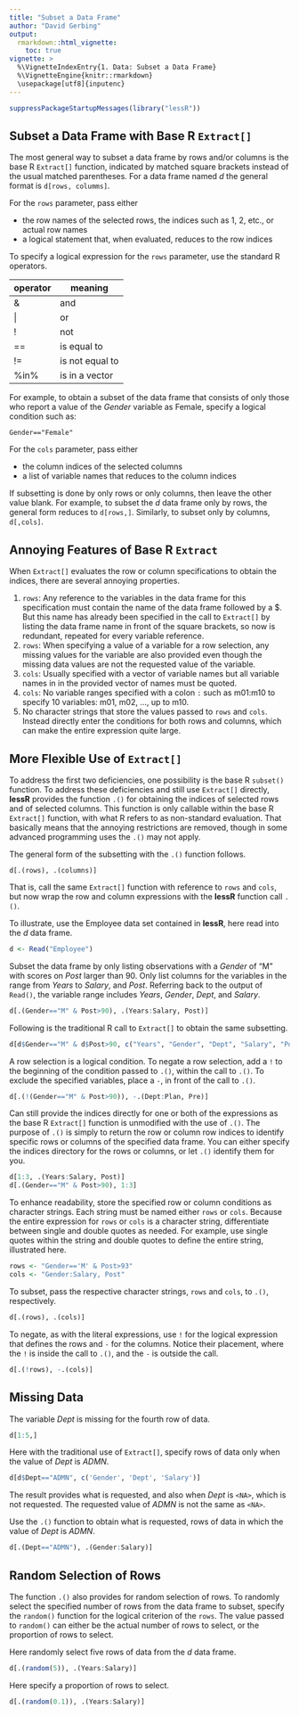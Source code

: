 ```yaml
---
title: "Subset a Data Frame"
author: "David Gerbing"
output: 
  rmarkdown::html_vignette:
    toc: true
vignette: >
  %\VignetteIndexEntry{1. Data: Subset a Data Frame}
  %\VignetteEngine{knitr::rmarkdown}
  \usepackage[utf8]{inputenc}
---
```


```r
suppressPackageStartupMessages(library("lessR"))
```

## Subset a Data Frame with __Base R__ `Extract[]`

The most general way to subset a data frame by rows and/or columns is the base R `Extract[]` function, indicated by matched square brackets instead of the usual matched parentheses. For a data frame named _d_ the general format is  `d[rows, columms]`. 

For the `rows` parameter, pass either

- the row names of the selected rows, the indices such as 1, 2, etc., or actual row names 
- a logical statement that, when evaluated, reduces to the row indices

To specify a logical expression for the `rows` parameter, use the standard R operators. 

operator  | meaning
-------- | --------
&  | and
\| | or
! | not
== | is equal to
!= | is not equal to
%in% | is in a vector

For example, to obtain a subset of the data frame that consists of only those who report a value of the _Gender_ variable as Female, specify a logical condition such as:

```
Gender=="Female"
```

For the `cols` parameter, pass either 

- the column indices of the selected columns
- a list of variable names that reduces to the column indices 

If subsetting is done by only rows or only columns, then leave the other value blank. For example, to subset the _d_ data frame only by rows, the general form reduces to `d[rows,]`. Similarly, to subset only by columns, `d[,cols]`.


## Annoying Features of __Base R__ `Extract`

When `Extract[]` evaluates the row or column specifications to obtain the indices, there are several annoying properties.

1. `rows`: Any reference to the variables in the data frame for this specification must contain the name of the data frame followed by a \$. But this name has already been specified in the call to `Extract[]` by listing the data frame name in front of the square brackets, so now is redundant, repeated for every variable reference.
1. `rows`: When specifying a value of a variable for a row selection, any missing values for the variable are also provided even though the missing data values are not the requested value of the variable.
1. `cols`: Usually specified with a vector of variable names but all variable names in in the provided vector of names must be quoted. 
1. `cols`: No variable ranges specified with a colon `:` such as m01:m10 to specify 10 variables: m01, m02, ..., up to m10.
1. No character strings that store the values passed to `rows` and `cols`. Instead directly enter the conditions for both rows and columns, which can make the entire expression quite large.


## More Flexible Use of `Extract[]`

To address the first two deficiencies, one possibility is the base R `subset()` function. To address these deficiencies and still use `Extract[]` directly,  __lessR__ provides the function `.()` for obtaining the indices of selected rows and of selected columns. This function is only callable within the base R `Extract[]` function, with what R refers to as non-standard evaluation. That basically means that the annoying restrictions are removed, though in some advanced programming uses the `.()` may not apply.

The general form of the subsetting with the `.()` function follows.

```
d[.(rows), .(columns)]
```

That is, call the same `Extract[]` function with reference to `rows` and `cols`, but now wrap the row and column expressions with the __lessR__ function call `.()`.

To illustrate, use the Employee data set contained in __lessR__, here read into the _d_ data frame.

```r
d <- Read("Employee")
```

Subset the data frame by only listing observations with a _Gender_ of "M" with scores on _Post_ larger than 90. Only list columns for the variables in the range from _Years_ to _Salary_, and _Post_. Referring back to the output of `Read()`, the variable range includes _Years_, _Gender_, _Dept_, and _Salary_.

```r
d[.(Gender=="M" & Post>90), .(Years:Salary, Post)]
```

Following is the traditional R call to `Extract[]` to obtain the same subsetting.

```r
d[d$Gender=="M" & d$Post>90, c("Years", "Gender", "Dept", "Salary", "Post")]
```


A row selection is a logical condition. To negate a row selection, add a `!` to the beginning of the condition passed to `.()`, within the call to `.()`. To exclude the specified variables, place a `-`, in front of the call to `.()`.

```r
d[.(!(Gender=="M" & Post>90)), -.(Dept:Plan, Pre)]
```

Can still provide the indices directly for one or both of the expressions as the base R `Extract[]` function is unmodified with the use of `.()`. The purpose of `.()` is simply to return the row or column row indices to identify specific rows or columns of the specified data frame. You can either specify the indices directory for the rows or columns, or let `.()` identify them for you.

```r
d[1:3, .(Years:Salary, Post)]
d[.(Gender=="M" & Post>90), 1:3]
```

To enhance readability, store the specified row or column conditions as character strings. Each string must be named either `rows` or `cols`. Because the entire expression for `rows` or `cols` is a character string, differentiate between single and double quotes as needed. For example, use single quotes within the string and double quotes to define the entire string, illustrated here.

```r
rows <- "Gender=='M' & Post>93"
cols <- "Gender:Salary, Post"
```

To subset, pass the respective character strings, `rows` and `cols`, to `.()`, respectively.

```r
d[.(rows), .(cols)]
```

To negate, as with the literal expressions, use `!` for the logical expression that defines the rows and `-` for the columns. Notice their placement, where the `!` is inside the call to `.()`, and the `-` is outside the call.

```r
d[.(!rows), -.(cols)]
```


## Missing Data

The variable _Dept_ is missing for the fourth row of data.

```r
d[1:5,]
```

Here with the traditional use of `Extract[]`, specify rows of data only when the value of _Dept_ is _ADMN_. 

```r
d[d$Dept=="ADMN", c('Gender', 'Dept', 'Salary')]
```

The result provides what is requested, and also when _Dept_ is `<NA>`, which is not requested. The requested value of _ADMN_ is not the same as `<NA>`.

Use the `.()` function to obtain what is requested, rows of data in which the value of _Dept_ is _ADMN_.

```r
d[.(Dept=="ADMN"), .(Gender:Salary)]
```




## Random Selection of Rows

The function `.()` also provides for random selection of rows. To randomly select the specified number of rows from the data frame to subset, specify the `random()` function for the logical criterion of the `rows`. The value passed to `random()` can either be the actual number of rows to select, or the proportion of rows to select.

Here randomly select five rows of data from the _d_ data frame.

```r
d[.(random(5)), .(Years:Salary)]
```

Here specify a proportion of rows to select.

```r
d[.(random(0.1)), .(Years:Salary)]
```

